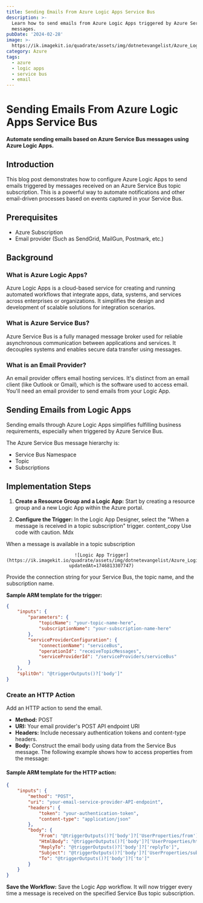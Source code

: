 ```yaml
---
title: Sending Emails From Azure Logic Apps Service Bus
description: >-
  Learn how to send emails from Azure Logic Apps triggered by Azure Service Bus
  messages.
pubDate: '2024-02-28'
image: >-
  https://ik.imagekit.io/quadrate/assets/img/dotnetevangelist/Azure_Logic_Apps_Email.jpg?updatedAt=1746813307747
category: Azure
tags:
  - azure
  - logic apps
  - service bus
  - email
---
```


# Sending Emails From Azure Logic Apps Service Bus

**Automate sending emails based on Azure Service Bus messages using Azure Logic Apps.**

## Introduction

This blog post demonstrates how to configure Azure Logic Apps to send emails triggered by messages received on an Azure Service Bus topic subscription.  This is a powerful way to automate notifications and other email-driven processes based on events captured in your Service Bus.

## Prerequisites

- Azure Subscription
- Email provider (Such as SendGrid, MailGun, Postmark, etc.)

## Background

### What is Azure Logic Apps?

Azure Logic Apps is a cloud-based service for creating and running automated workflows that integrate apps, data, systems, and services across enterprises or organizations. It simplifies the design and development of scalable solutions for integration scenarios.

### What is Azure Service Bus?

Azure Service Bus is a fully managed message broker used for reliable asynchronous communication between applications and services. It decouples systems and enables secure data transfer using messages.

### What is an Email Provider?

An email provider offers email hosting services. It's distinct from an email client (like Outlook or Gmail), which is the software used to access email.  You'll need an email provider to send emails from your Logic App.

## Sending Emails from Logic Apps

Sending emails through Azure Logic Apps simplifies fulfilling business requirements, especially when triggered by Azure Service Bus.

The Azure Service Bus message hierarchy is:

- Service Bus Namespace
- Topic
- Subscriptions

## Implementation Steps

1. **Create a Resource Group and a Logic App:**  Start by creating a resource group and a new Logic App within the Azure portal.

2. **Configure the Trigger:** In the Logic App Designer, select the "When a message is received in a topic subscription" trigger.
content_copy
Use code with caution.
Mdx

When a message is available in a topic subscription

<center>

    ![Logic App Trigger](https://ik.imagekit.io/quadrate/assets/img/dotnetevangelist/Azure_Logic_Apps_Email.jpg?updatedAt=1746813307747)

</center>


Provide the connection string for your Service Bus, the topic name, and the subscription name.

**Sample ARM template for the trigger:**

```json
{
    "inputs": {
        "parameters": {
            "topicName": "your-topic-name-here",
            "subscriptionName": "your-subscription-name-here"
        },
        "serviceProviderConfiguration": {
            "connectionName": "serviceBus",
            "operationId": "receiveTopicMessages",
            "serviceProviderId": "/serviceProviders/serviceBus"
        }
    },
    "splitOn": "@triggerOutputs()?['body']"
}

```

### Create an HTTP Action

Add an HTTP action to send the email.

- **Method:** POST
- **URI:** Your email provider's POST API endpoint URI
- **Headers:** Include necessary authentication tokens and content-type headers.
- **Body:** Construct the email body using data from the Service Bus message. The following example shows how to access properties from the message:

#### Sample ARM template for the HTTP action:

```json
{
    "inputs": {
        "method": "POST",
        "uri": "your-email-service-provider-API-endpoint",
        "headers": {
            "token": "your-authentication-token",
            "content-type": "application/json"
        },
        "body": {
            "From": "@triggerOutputs()?['body']?['UserProperties/from']",
            "HtmlBody": "@triggerOutputs()?['body']?['UserProperties/htmlBody']",
            "ReplyTo": "@triggerOutputs()?['body']?['replyTo']",
            "Subject": "@triggerOutputs()?['body']?['UserProperties/subject']",
            "To": "@triggerOutputs()?['body']?['to']"
        }
    }
}
```
**Save the Workflow:** Save the Logic App workflow. It will now trigger every time a message is received on the specified Service Bus topic subscription.
